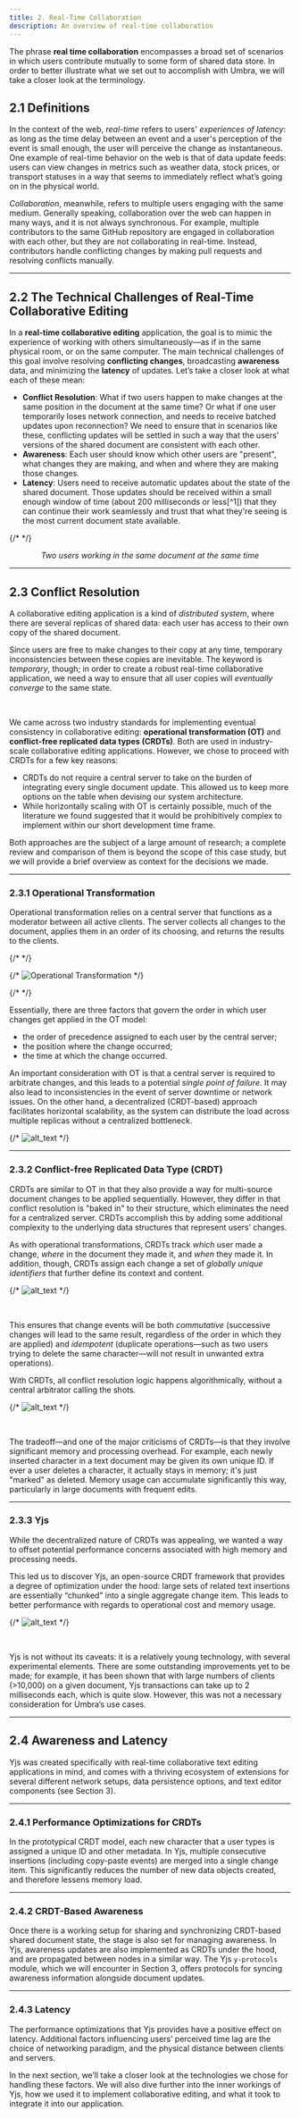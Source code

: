 ---
title: 2. Real-Time Collaboration
description: An overview of real-time collaboration
---


The phrase **real time collaboration** encompasses a broad set of scenarios in which users contribute mutually to some form of shared data store. In order to better illustrate what we set out to accomplish with Umbra, we will take a closer look at the terminology.


## 2.1 Definitions

In the context of the web, _real-time_ refers to users' _experiences of latency_: as long as the time delay between an event and a user's perception of the event is small enough, the user will perceive the change as instantaneous. One example of real-time behavior on the web is that of data update feeds: users can view changes in metrics such as weather data, stock prices, or transport statuses in a way that seems to immediately reflect what’s going on in the physical world.

_Collaboration_, meanwhile, refers to multiple users engaging with the same medium. Generally speaking, collaboration over the web can happen in many ways, and it is not always synchronous. For example, multiple contributors to the same GitHub repository are engaged in collaboration with each other, but they are not collaborating in real-time. Instead, contributors handle conflicting changes by making pull requests and resolving conflicts manually.

---

## 2.2 The Technical Challenges of Real-Time Collaborative Editing

In a **real-time collaborative editing** application, the goal is to mimic the experience of working with others simultaneously—as if in the same physical room, or on the same computer. The main technical challenges of this goal involve resolving **conflicting changes**, broadcasting **awareness** data, and minimizing the **latency** of updates. Let’s take a closer look at what each of these mean:

- **Conflict Resolution**: What if two users happen to make changes at the same position in the document at the same time? Or what if one user temporarily loses network connection, and needs to receive batched updates upon reconnection? We need to ensure that in scenarios like these, conflicting updates will be settled in such a way that the users' versions of the shared document are consistent with each other.
- **Awareness**: Each user should know which other users are "present", what changes they are making, and when and where they are making those changes.
- **Latency**: Users need to receive automatic updates about the state of the shared document. Those updates should be received within a small enough window of time (about 200 milliseconds or less[^1]) that they can continue their work seamlessly and trust that what they're seeing is the most current document state available.

{/* <!-- ![alt_text](./src/images/awareness-demo.gif "Awareness Demo")  --> */}

<Picture src="./src/images/awareness-demo.gif" alt="Awareness Demo" />

<p align="center"><em>Two users working in the same document at the same time</em></p>

---

## 2.3 Conflict Resolution

A collaborative editing application is a kind of _distributed system_, where there are several replicas of shared data: each user has access to their own copy of the shared document.

Since users are free to make changes to their copy at any time, temporary inconsistencies between these copies are inevitable. The keyword is _temporary_, though; in order to create a robust real-time collaborative application, we need a way to ensure that all user copies will _eventually converge_ to the same state.

<Picture src="./src/images/image26.png" alt="image_tooltip" />

&nbsp;

We came across two industry standards for implementing eventual consistency in collaborative editing: **operational transformation (OT)** and **conflict-free replicated data types (CRDTs)**. Both are used in industry-scale collaborative editing applications. However, we chose to proceed with CRDTs for a few key reasons:

- CRDTs do not require a central server to take on the burden of integrating every single document update. This allowed us to keep more options on the table when devising our system architecture.
- While horizontally scaling with OT is certainly possible, much of the literature we found suggested that it would be prohibitively complex to implement within our short development time frame.

Both approaches are the subject of a large amount of research; a complete review and comparison of them is beyond the scope of this case study, but we will provide a brief overview as context for the decisions we made.

---

### 2.3.1 Operational Transformation

Operational transformation relies on a central server that functions as a moderator between all active clients. The server collects all changes to the document, applies them in an order of its choosing, and returns the results to the clients.

{/* <!-- ![alt_text](./src/images/ot.gif "Operational Transformation") --> */}

{/* <img src={otGif} alt="Operational Transformation" /> */}

{/* <!-- <p align="center"><em>Visualization credit: <a href="https://operational-transformation.github.io/index.html">https://operational-transformation.github.io/index.html</a></em></p> --> */}

Essentially, there are three factors that govern the order in which user changes get applied in the OT model:

- the order of precedence assigned to each user by the central server;
- the position where the change occurred;
- the time at which the change occurred.

An important consideration with OT is that a central server is required to arbitrate changes, and this leads to a potential _single point of failure_. It may also lead to inconsistencies in the event of server downtime or network issues. On the other hand, a decentralized (CRDT-based) approach facilitates horizontal scalability, as the system can distribute the load across multiple replicas without a centralized bottleneck.

{/* ![alt_text](./src/images/ot_server.png "OT Server") */}
<Picture src="./src/images/ot_server.png" alt="OT Server" />

---

### 2.3.2 Conflict-free Replicated Data Type (CRDT)

CRDTs are similar to OT in that they also provide a way for multi-source document changes to be applied sequentially. However, they differ in that conflict resolution is "baked in" to their structure, which eliminates the need for a centralized server. CRDTs accomplish this by adding some additional complexity to the underlying data structures that represent users’ changes.

As with operational transformations, CRDTs track _which_ user made a change, _where_ in the document they made it, and _when_ they made it. In addition, though, CRDTs assign each change a set of _globally unique identifiers_ that further define its context and content.

{/* ![alt_text](./src/images/image20.png "image_tooltip") */}
<Picture src="./src/images/image20.png" alt="image_tooltip" />

&nbsp;

This ensures that change events will be both _commutative_ (successive changes will lead to the same result, regardless of the order in which they are applied) and _idempotent_ (duplicate operations—such as two users trying to delete the same character—will not result in unwanted extra operations).

With CRDTs, all conflict resolution logic happens algorithmically, without a central arbitrator calling the shots.

{/* ![alt_text](./src/images/crdt_server.png "CRDT Server") */}
<Picture src="./src/images/crdt_server.png" alt="CRDT Server" />

&nbsp;

The tradeoff—and one of the major criticisms of CRDTs—is that they involve significant memory and processing overhead. For example, each newly inserted character in a text document may be given its own unique ID. If ever a user deletes a character, it actually stays in memory; it's just "marked" as deleted. Memory usage can accumulate significantly this way, particularly in large documents with frequent edits.

---

### 2.3.3 Yjs

While the decentralized nature of CRDTs was appealing, we wanted a way to offset potential performance concerns associated with high memory and processing needs.

This led us to discover Yjs, an open-source CRDT framework that provides a degree of optimization under the hood: large sets of related text insertions are essentially “chunked” into a single aggregate change item. This leads to better performance with regards to operational cost and memory usage.

{/* ![alt_text](./src/images/image10.png "image_tooltip") */}
<Picture src="./src/images/image10.png" alt="image_tooltip" />

&nbsp;

Yjs is not without its caveats: it is a relatively young technology, with several experimental elements. There are some outstanding improvements yet to be made; for example, it has been shown that with large numbers of clients (>10,000) on a given document, Yjs transactions can take up to 2 milliseconds each, which is quite slow. However, this was not a necessary consideration for Umbra’s use cases.

---

## 2.4 Awareness and Latency

Yjs was created specifically with real-time collaborative text editing applications in mind, and comes with a thriving ecosystem of extensions for several different network setups, data persistence options, and text editor components (see Section 3).

---

### 2.4.1 Performance Optimizations for CRDTs

In the prototypical CRDT model, each new character that a user types is assigned a unique ID and other metadata. In Yjs, multiple consecutive insertions (including copy-paste events) are merged into a single change item. This significantly reduces the number of new data objects created, and therefore lessens memory load.

---

### 2.4.2 CRDT-Based Awareness

Once there is a working setup for sharing and synchronizing CRDT-based shared document state, the stage is also set for managing awareness. In Yjs, awareness updates are also implemented as CRDTs under the hood, and are propagated between nodes in a similar way. The Yjs `y-protocols` module, which we will encounter in Section 3, offers protocols for syncing awareness information alongside document updates.

---

### 2.4.3 Latency

The performance optimizations that Yjs provides have a positive effect on latency. Additional factors influencing users’ perceived time lag are the choice of networking paradigm, and the physical distance between clients and servers.

In the next section, we’ll take a closer look at the technologies we chose for handling these factors. We will also dive further into the inner workings of Yjs, how we used it to implement collaborative editing, and what it took to integrate it into our application.